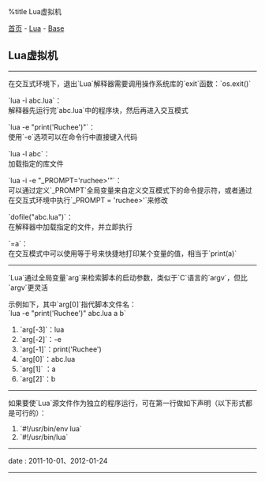 %title Lua虚拟机

[[../../../index|首页]] - [[../index|Lua]] - [[index|Base]]
==Lua虚拟机==
----
在交互式环境下，退出`Lua`解释器需要调用操作系统库的`exit`函数：`os.exit()`

`lua -i abc.lua`：<br>
解释器先运行完`abc.lua`中的程序块，然后再进入交互模式

`lua -e "print('Ruchee')"`：<br>
使用`-e`选项可以在命令行中直接键入代码

`lua -l abc`：<br>
加载指定的库文件

`lua -i -e "_PROMPT='ruchee>'"`：<br>
可以通过定义`_PROMPT`全局变量来自定义交互模式下的命令提示符，或者通过在交互式环境中执行`_PROMPT = 'ruchee>'`来修改

`dofile("abc.lua")`：<br>
在解释器中加载指定的文件，并立即执行

`=a`：<br>
在交互模式中可以使用等于号来快捷地打印某个变量的值，相当于`print(a)`
----
`Lua`通过全局变量`arg`来检索脚本的启动参数，类似于`C`语言的`argv`，但比`argv`更灵活

示例如下，其中`arg[0]`指代脚本文件名：<br>
`lua -e "print('Ruchee')" abc.lua a b`

# `arg[-3]`：lua
# `arg[-2]`：-e
# `arg[-1]`：print('Ruchee')
# `arg[0]`：abc.lua
# `arg[1]` ：a
# `arg[2]`：b
----
如果要使`Lua`源文件作为独立的程序运行，可在第一行做如下声明（以下形式都是可行的）：

# `#!/usr/bin/env lua`
# `#!/usr/bin/lua`
----
<red>date</red> : 2011-10-01、2012-01-24
----
